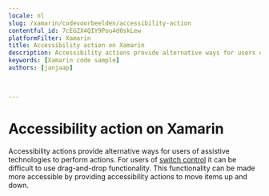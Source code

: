 ```yaml
---
locale: nl
slug: /xamarin/codevoorbeelden/accessibility-action
contentful_id: 7cEGZX4QIY9Pou4d0skLew
platformFilter: Xamarin
title: Accessibility action on Xamarin
description: Accessibility actions provide alternative ways for users of assistive technologies to perform actions.
keywords: [Xamarin code sample]
authors: [janjaap]


	
---
```


# Accessibility action on Xamarin

Accessibility actions provide alternative ways for users of assistive technologies to perform actions. For users of [switch control](https://beta.appt.org/en/docs/ios/features/switch-control) it can be difficult to use drag-and-drop functionality. This functionality can be made more accessible by providing accessibility actions to move items up and down.

<CodeSample id="accessibility-action" locale="nl" platform="xamarin"/>